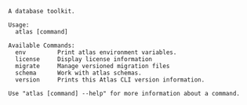 ```
A database toolkit.

Usage:
  atlas [command]

Available Commands:
  env         Print atlas environment variables.
  license     Display license information
  migrate     Manage versioned migration files
  schema      Work with atlas schemas.
  version     Prints this Atlas CLI version information.

Use "atlas [command] --help" for more information about a command.

```
